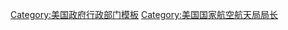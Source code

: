 <noinclude>
{{noteTA
|G1=People
}}
</noinclude>
{{Navbox
|name       = 美國國家航空暨太空總署署長及副署長
|state      = {{{state|autocollapse}}}
|title      = [[美國國家航空暨太空總署]][[美國國家航空暨太空總署署長及副署長列表|署長及副署長]]
|listclass  = hlist
|group1     = 正式署長
|list1      = 
* {{link-en|托馬斯·格倫南|T. Keith Glennan}} (1958)
* [[詹姆斯·韦伯]] (1961)
* [[托馬斯·潘恩]] (1969)
* {{link-en|詹姆斯·弗萊徹|James C. Fletcher}} (1971)
* {{link-en|羅伯特·福羅什|Robert A. Frosch}} (1977)
* {{link-en|詹姆斯·貝格斯|James M. Beggs}} (1981)
* {{link-en|詹姆斯·弗萊徹|James C. Fletcher}} (1986)
* [[理查德·楚黎]] (1989)
* {{link-en|丹尼爾·戈爾丁|Daniel Goldin}} (1992)
* {{link-en|肖恩·奧基夫|Sean O'Keefe}} (2001)
* {{link-en|邁克爾·格里芬|Michael D. Griffin}} (2005)
* [[查爾斯·伯爾登]] (2009)
* [[吉姆·布里登斯廷]] (2018)
|group2     = 代理署長
|list2      = 
* {{link-en|休·德萊頓|Hugh Latimer Dryden}} (1961)
* 托馬斯·潘恩 (1968)
* {{link-en|喬治·樓|George Low}} (1970)
* {{link-en|艾倫·洛夫萊斯|Alan M. Lovelace}} (1977)
* {{link-en|威廉·格雷厄姆|William Robert Graham}} (1985)
* {{link-en|戴爾·邁爾斯|Dale D. Myers}} (1989)
* 理查德·楚黎 (1989)
* {{link-en|丹尼爾·馬爾維爾|Daniel Mulville}} (2001)
* [[弗雷德里克·格雷戈里]] (2005)
* {{link-en|柯里斯·史柯勒塞|Christopher Scolese}} (2009)
* {{link-en|小罗伯特·M·莱特富特|Robert M. Lightfoot Jr.}} (2017)

|group3     = 正式副署長
|list3      =
* {{le|休·德賴登|Hugh L. Dryden}} (1958)
* {{link-en|羅伯特·西曼斯|Robert Seamans}} (1965)
* {{le|托馬斯·O·潘恩|Thomas O. Paine}} (1968)
* {{le|喬治·樓|George Low}} (1969)
* {{le|艾倫·洛夫萊斯|Alan M. Lovelace}} (1976)
* {{link-en|漢斯·馬克|Hans Mark}} (1981)
* {{le|威廉·格雷厄姆|William Robert Graham}} (1985)
* {{le|戴爾·邁爾斯|Dale D. Myers}} (1986)
* {{link-en|小詹姆斯·R·湯普森|James R. Thompson, Jr.}} (1989)
* [[弗雷德里克·格雷戈里]] (2002)
* {{link-en|夏娜·戴爾|Shana Dale}} (2005)
* {{link-en|洛瑞·加弗|Lori Garver}} (2009)
* {{le|达娃·纽曼|Dava Newman}} (2015)
* {{le|詹姆斯·莫哈德|James Morhard}} (2018)

|group4      = 代理副署長
|list4       =
* {{link-en|亞倫·科恩|John R. Dailey}} (1992)
* [[約翰·戴利]] (1992)
* {{le|丹尼爾·馬爾維爾|Daniel Mulville}} (2000)
* {{le|莱萨·罗伊|Lesa Roe}} (2017)
}}<noinclude>
{{documentation}}
[[Category:美国国家航空航天局局长| ]]
[[Category:美国政府行政部门模板]]
</noinclude>
<includeonly>[[Category:美国国家航空航天局局长]]</includeonly>